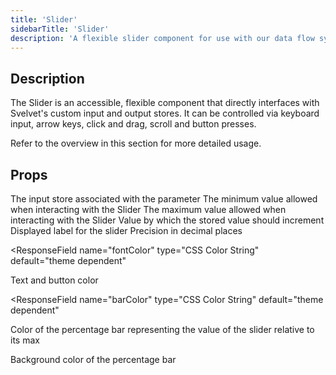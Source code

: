 ```yaml
---
title: 'Slider'
sidebarTitle: 'Slider'
description: 'A flexible slider component for use with our data flow system'
---
```


## Description

The Slider is an accessible, flexible component that directly interfaces with Svelvet's custom input and output stores. It can be controlled via keyboard input, arrow keys, click and drag, scroll and button presses.

Refer to the overview in this section for more detailed usage.

## Props

<ResponseField name="parameterStore" required type="CustomWritable<number>">
  The input store associated with the parameter
</ResponseField>

<ResponseField name="min" type="number" default="0">
  The minimum value allowed when interacting with the Slider
</ResponseField>

<ResponseField name="max" type="number" default="100">
  The maximum value allowed when interacting with the Slider
</ResponseField>

<ResponseField name="step" type="number" default="1">
  Value by which the stored value should increment
</ResponseField>

<ResponseField name="label" type="string" default="Value">
  Displayed label for the slider
</ResponseField>

<ResponseField name="fixed" type="number" default="2">
  Precision in decimal places
</ResponseField>

<ResponseField
  name="fontColor"
  type="CSS Color String"
  default="theme dependent"
>
  Text and button color
</ResponseField>

<ResponseField
  name="barColor"
  type="CSS Color String"
  default="theme dependent"
>
  Color of the percentage bar representing the value of the slider relative to
  its max
</ResponseField>

<ResponseField name="bgColor" type="CSS Color String" default="theme dependent">
  Background color of the percentage bar
</ResponseField>
